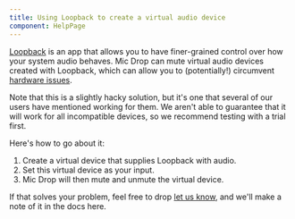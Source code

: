 ```yaml
---
title: Using Loopback to create a virtual audio device
component: HelpPage
---
```




<Panel>

[Loopback](https://rogueamoeba.com/loopback/) is an app that allows you to have finer-grained control over how your system audio behaves. Mic Drop can mute virtual audio devices created with Loopback, which can allow you to (potentially!) circumvent [hardware issues](/help/hardware-issues).

Note that this is a slightly hacky solution, but it's one that several of our users have mentioned working for them. We aren't able to guarantee that it will work for all incompatible devices, so we recommend testing with a trial first. 

Here's how to go about it:

1. Create a virtual device that supplies Loopback with audio. 
2. Set this virtual device as your input.
3. Mic Drop will then mute and unmute the virtual device.

If that solves your problem, feel free to drop [let us know](mailto:help@getmicdrop.com), and we'll make a note of it in the docs here.

</Panel>
